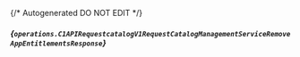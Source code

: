 {/* Autogenerated DO NOT EDIT  */}

##### *{`operations.C1APIRequestcatalogV1RequestCatalogManagementServiceRemoveAppEntitlementsResponse`}*
<Collapsible defaultOpen openLabel={Labels.showProperties} closeLabel={Labels.hideProperties}>
    <C1APIRequestcatalogV1RequestCatalogManagementServiceRemoveAppEntitlementsResponse/>
</Collapsible>


